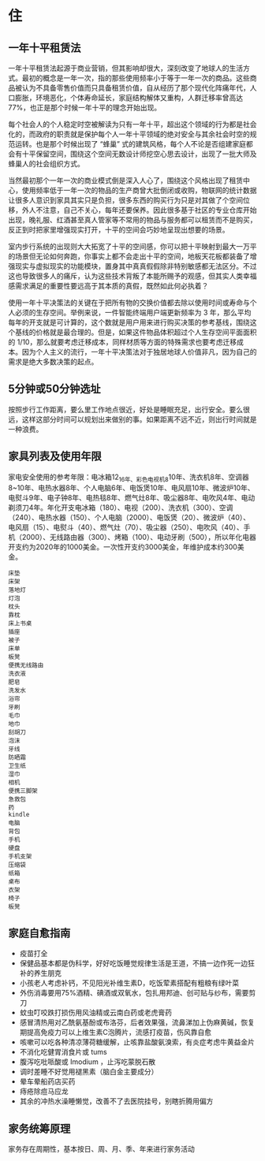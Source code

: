# 住

## 一年十平租赁法

一年十平租赁法起源于商业营销，但其影响却很大，深刻改变了地球人的生活方式。最初的概念是一年一次，指的那些使用频率小于等于一年一次的商品。这些商品被认为不具备零售价值而只具备租赁价值，自从经历了那个现代化阵痛年代，人口膨胀，环境恶化，个体寿命延长，家庭结构解体又重构，人群迁移率曾高达 77%，也正是那个时候一年十平的理念开始出现。

每个社会人的个人稳定时空被解读为只有一年十平，超出这个领域的行为都是社会化的，而政府的职责就是保护每个人一年十平领域的绝对安全与其余社会时空的规范运转。也是那个时候出现了 “蜂巢” 式的建筑风格，每个人不论是否组建家庭都会有十平保留空间，围绕这个空间无数设计师挖空心思去设计，出现了一批大师及蜂巢人的社会组织方式。

当然最初那个一年一次的商业模式倒是深入人心了，围绕这个风格出现了租赁中心，使用频率低于一年一次的物品的生产商曾大批倒闭或收购，物联网的统计数据让很多人意识到家具其实只是负担，很多东西的购买行为只是对其做了个空间位移，外人不注意，自己不关心，每年还要保养。因此很多基于社区的专业仓库开始出现，晚礼服、红酒甚至真人管家等不常用的物品与服务都可以租赁而不是购买，反正到时把家里增强现实打开，十平的空间会巧妙地呈现出想要的场景。

室内步行系统的出现则大大拓宽了十平的空间感，你可以把十平映射到最大一万平的场景但无论如何奔跑，你事实上都不会走出十平的空间，地板天花板都装备了增强现实与虚拟现实的功能模块，置身其中真真假假除非特别敏感都无法区分。不过这也导致很多人的痛斥，认为这些技术背叛了本能所赐予的观感，但其实人类幸福感需求满足的重要性要远高于其本质的真假，既然如此何必执着？

使用一年十平决策法的关键在于把所有物的交换价值都去除以使用时间或寿命与个人必须的生存空间。举例来说，一件智能终端用户端更新频率为 3 年，那么平均每年的开支就是可计算的，这个数就是用户用来进行购买决策的参考基线，围绕这个基线的价格就是最合理的。但是，如果这件物品体积超过个人生存空间平面面积的 1/10，那么就要考虑迁移成本，同样材质等方面的特殊需求也要考虑迁移成本。因为个人主义的流行，一年十平决策法对于独居地球人价值非凡，因为自己的需求是绝大多数决策的起点。

## 5分钟或50分钟选址

按照步行工作距离，要么里工作地点很近，好处是睡眠充足，出行安全。要么很远，这样这部分时间可以规划出来做别的事。如果距离不远不近，则出行时间就是一种浪费。

## 家具列表及使用年限

家电安全使用的参考年限：电冰箱12~16年、彩色电视机8~10年、洗衣机8年、空调器8~10年、电热水器8年、个人电脑6年、电饭煲10年、电风扇10年、微波炉10年、电熨斗9年、电子钟8年、电热毯8年、燃气灶8年、吸尘器8年、电吹风4年、电动剃须刀4年。年化开支电冰箱（180）、电视（200）、洗衣机（300）、空调（240）、电热水器（150）、个人电脑（2000）、电饭煲（20）、微波炉（40）、电风扇（15）、电熨斗（40）、燃气灶（70）、吸尘器（250）、电吹风（40）、手机（2000）、无线路由器（300）、烤箱（100）、电动牙刷（500），所以年化电器开支约为2020年的1000美金。一次性开支约3000美金，年维护成本约300美金。

    床垫
    床架
    落地灯
    灯泡
    枕头
    靠枕
    床上书桌
    插座
    被子
    床单
    板凳
    便携无线路由
    洗衣液
    肥皂
    洗发水
    浴帘
    牙刷
    毛巾
    地巾
    刮胡刀
    泡沫
    牙线
    防晒霜
    卫生纸
    湿巾
    相机
    便携三脚架
    急救包
    药
    kindle
    电脑
    背包
    手机
    硬盘
    手机支架
    压缩袋
    纸箱
    桌布
    衣架
    椅子
    板凳

## 家庭自愈指南

- 疫苗打全
- 保健品基本都是伪科学，好好吃饭睡觉规律生活是王道，不搞一边作死一边狂补的养生朋克
- 小孩老人考虑补钙，不见阳光补维生素D，吃饭荤素搭配有粗粮有绿叶菜
- 外伤消毒要用75%酒精、碘酒或双氧水，包扎用邦迪、创可贴与纱布，需要剪刀
- 蚊虫叮咬跌打损伤用风油精或云南白药或老虎膏药
- 感冒清热用对乙酰氨基酚或布洛芬，后者效果强，流鼻涕加上伪麻黄碱，恢复期提高免疫力可以上维生素C泡腾片，流感打疫苗，伤风靠自愈
- 咳嗽可以吃各种清凉薄荷糖缓解，止咳靠盐酸氨溴索，有炎症考虑牛黄益金片
- 不消化吃健胃消食片或 tums
- 腹泻吃吡哌酸或 Imodium ，止泻吃蒙脱石散
- 调时差睡不好觉用褪黑素（脑白金主要成分）
- 晕车晕船药店买药
- 痔疮除痘马应龙
- 其余的冲热水澡睡懒觉，改善不了去医院挂号，别瞎折腾用偏方

## 家务统筹原理

家务存在周期性，基本按日、周、月、季、年来进行家务活动
